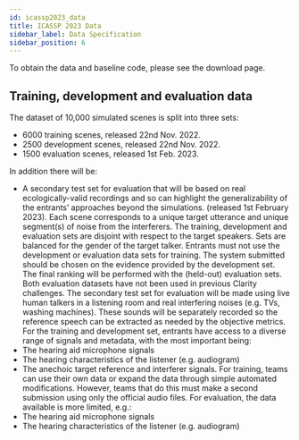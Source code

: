 ```yaml
---
id: icassp2023_data
title: ICASSP 2023 Data
sidebar_label: Data Specification
sidebar_position: 6
---
```



To obtain the data and baseline code, please see the download page.

## Training, development and evaluation data
The dataset of 10,000 simulated scenes is split into three sets:
- 6000 training scenes, released 22nd Nov. 2022.
- 2500 development scenes, released 22nd Nov. 2022.
- 1500 evaluation scenes, released 1st Feb. 2023.

In addition there will be:
- A secondary test set for evaluation that will be based on real ecologically-valid recordings and so can highlight the generalizability of the entrants’ approaches beyond the simulations. (released 1st February 2023).
Each scene corresponds to a unique target utterance and unique segment(s) of noise from the interferers. The training, development and evaluation sets are disjoint with respect to the target speakers. Sets are balanced for the gender of the target talker. Entrants must not use the development or evaluation data sets for training. The system submitted should be chosen on the evidence provided by the development set. The final ranking will be performed with the (held-out) evaluation sets. Both evaluation datasets have not been used in previous Clarity challenges.
The secondary test set for evaluation will be made using live human talkers in a listening room and real interfering noises (e.g. TVs, washing machines). These sounds will be separately recorded so the reference speech can be extracted as needed by the objective metrics.
For the training and development set, entrants have access to a diverse range of signals and metadata, with the most important being:
- The hearing aid microphone signals
- The hearing characteristics of the listener (e.g. audiogram)
- The anechoic target reference and interferer signals.
For training, teams can use their own data or expand the data through simple automated modifications. However, teams that do this must make a second submission using only the official audio files.
For evaluation, the data available is more limited, e.g.:
- The hearing aid microphone signals
- The hearing characteristics of the listener (e.g. audiogram)
